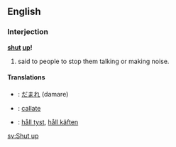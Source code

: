 ==English==
===Interjection===
'''[[shut]] [[up]]!'''

# said to people to stop them talking or making noise.

====Translations====
*{{msg:ja}}: [[だまれ]] (damare)
*{{msg:es}}: [[callate]]
*{{msg:sv}}: [[håll tyst]], [[håll käften]]

[[sv:Shut up]]
